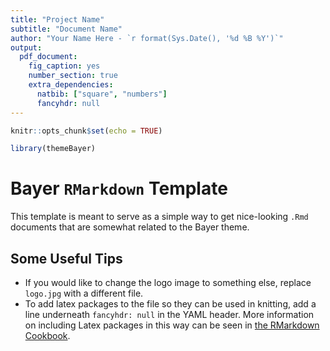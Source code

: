 ```yaml
---
title: "Project Name"
subtitle: "Document Name"
author: "Your Name Here - `r format(Sys.Date(), '%d %B %Y')`"
output:
  pdf_document:
    fig_caption: yes
    number_section: true
    extra_dependencies: 
      natbib: ["square", "numbers"]
      fancyhdr: null
---
```


<!-- This code includes the header image, DO NOT DELETE! -->
\addtolength{\headheight}{1.0cm}
\pagestyle{fancyplain}
\rhead{\includegraphics[height=1.2cm]{logo.jpg}}
<!-- header image included -->

```r
knitr::opts_chunk$set(echo = TRUE)

library(themeBayer)
```

# Bayer `RMarkdown` Template

This template is meant to serve as a simple way to get nice-looking `.Rmd` documents that are somewhat related to the Bayer theme.

## Some Useful Tips

- If you would like to change the logo image to something else, replace `logo.jpg` with a different file.
- To add latex packages to the file so they can be used in knitting, add a line underneath `fancyhdr: null` in the YAML header. More information on including Latex packages in this way can be seen in [the RMarkdown Cookbook](https://bookdown.org/yihui/rmarkdown-cookbook/latex-extra.html#loading-latex-packages).
